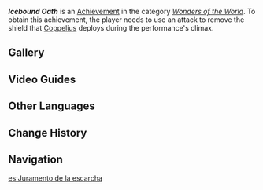 {{Achievement Infobox
|id           = 82180
|order id     = 2179
|category     = Wonders of the World
|description  = Use an Ousia attack to remove the shield that Coppelius deploys during the performance's climax.
|requirements = 
|primogems    = 5
|tracking     = 
|topic        = Icewind Suite
|type         = Boss
|quest        = 
|hidden       = 1
}}
'''''Icebound Oath''''' is an [[Achievement]] in the category ''[[Wonders of the World]]''. To obtain this achievement, the player needs to use an {{Ousia}} attack to remove the shield that [[Icewind Suite|Coppelius]] deploys during the performance's climax.
<!--
==Gameplay Notes==
-->
==Gallery==
{{Preview
|size=300px

|file1=Icewind Suite Coppelius's Climax
|caption1=Coppelius's Climax
}}

==Video Guides==
{{EVT
|video1   = https://youtu.be/acCEdXzB1w0
|caption1 = Hidden Achievement: Icebound Oath
}}

==Other Languages==
{{Other Languages
|en      = Icebound Oath
|zhs     = 坚冰的赌咒
|zhs_rm  = Jiānbīng de Dǔzhòu
|zht     = 堅冰的賭咒
|zht_rm  = Jiānbīng de Dǔzhòu
|zh_tl   = 
|ja      = 堅氷の呪い
|ja_rm   = Kenpyou no Noroi
|ja_tl   = 
|ko      = 견고한 얼음<->의 서약
|ko_tl   = Solid Ice's Oath
|es      = Juramento de la escarcha
|es_tl   = Oath of Frost
|fr      = Lié par la glace
|fr_tl   = Ice-Bound
|ru      = Ледяная клятва
|ru_tl   = Ice Oath
|th      = คำสาปน้ำแข็ง
|th_rm   = 
|th_tl   = 
|vi      = Tuyên Thệ Băng Giá
|vi_tl   = 
|de      = Eisiger Eid
|de_tl   = Icy Oath
|id      = Sumpah Sekokoh Es
|id_tl   = Oath as Solid as Ice
|pt      = Juramento Gelado
|pt_tl   = 
|tr      = Buz Tutmuş Yemin
|tr_tl   = Frozen Oath
|it      = Giuramento glaciale
|it_tl   = 
}}

==Change History==
{{Change History|4.0}}

==Navigation==
{{Achievement Navbox}}

[[es:Juramento de la escarcha]]